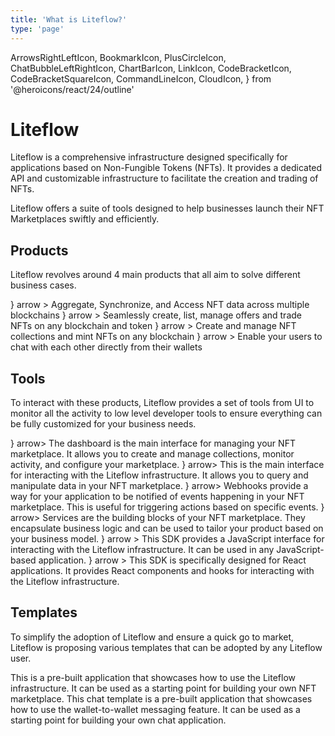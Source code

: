 ```yaml
---
title: 'What is Liteflow?'
type: 'page'
---
```


  ArrowsRightLeftIcon,
  BookmarkIcon,
  PlusCircleIcon,
  ChatBubbleLeftRightIcon,
  ChartBarIcon,
  LinkIcon,
  CodeBracketIcon,
  CodeBracketSquareIcon,
  CommandLineIcon,
  CloudIcon,
} from '@heroicons/react/24/outline'

<Bleed>

# Liteflow

Liteflow is a comprehensive infrastructure designed specifically for applications based on Non-Fungible Tokens (NFTs). It provides a dedicated API and customizable infrastructure to facilitate the creation and trading of NFTs.

Liteflow offers a suite of tools designed to help businesses launch their NFT Marketplaces swiftly and efficiently.

## Products

Liteflow revolves around 4 main products that all aim to solve different business cases.

<Cards num="2">
  <Card
    href="/products/nft-data"
    title="NFT Data"
    icon={<BookmarkIcon />}
    arrow
  >
    Aggregate, Synchronize, and Access NFT data across multiple blockchains
  </Card>
  <Card
    href="/products/exchange"
    title="Exchange"
    icon={<ArrowsRightLeftIcon />}
    arrow
  >
    Seamlessly create, list, manage offers and trade NFTs on any blockchain and
    token
  </Card>
  <Card
    href="/products/nft-collection"
    title="Collection & NFT mint"
    icon={<PlusCircleIcon />}
    arrow
  >
    Create and manage NFT collections and mint NFTs on any blockchain

  </Card>
  <Card
    href="/products/wallet-to-wallet-messaging"
    title="Wallet-to-Wallet Messaging"
    icon={<ChatBubbleLeftRightIcon />}
    arrow
  >
    Enable your users to chat with each other directly from their wallets
  </Card>
</Cards>

## Tools

To interact with these products, Liteflow provides a set of tools from UI to monitor all the activity to low level developer tools to ensure everything can be fully customized for your business needs.

<Cards num="3">
  <Card href="/tools/dashboard" title="Dashboard" icon={<ChartBarIcon />} arrow>
    The dashboard is the main interface for managing your NFT marketplace. It
    allows you to create and manage collections, monitor activity, and configure
    your marketplace.
  </Card>
  <Card href="/tools/graphql-api" title="GraphQL API" icon={<LinkIcon />} arrow>
    This is the main interface for interacting with the Liteflow infrastructure.
    It allows you to query and manipulate data in your NFT marketplace.
  </Card>
  <Card href="/tools/webhook" title="Webhook" icon={<CommandLineIcon />} arrow>
    Webhooks provide a way for your application to be notified of events
    happening in your NFT marketplace. This is useful for triggering actions
    based on specific events.
  </Card>
  <Card href="/tools/service" title="Service" icon={<CloudIcon />} arrow>
    Services are the building blocks of your NFT marketplace. They encapsulate
    business logic and can be used to tailor your product based on your business
    model.
  </Card>
  <Card
    href="/tools/sdk-core"
    title="SDK Javascript"
    icon={<CodeBracketIcon />}
    arrow
  >
    This SDK provides a JavaScript interface for interacting with the Liteflow
    infrastructure. It can be used in any JavaScript-based application.
  </Card>
  <Card
    href="/tools/sdk-react"
    title="SDK React"
    icon={<CodeBracketSquareIcon />}
    arrow
  >
    This SDK is specifically designed for React applications. It provides React
    components and hooks for interacting with the Liteflow infrastructure.
  </Card>
</Cards>

## Templates

To simplify the adoption of Liteflow and ensure a quick go to market, Liteflow is proposing various templates that can be adopted by any Liteflow user.

<Cards num="3">
  <Card href="/templates/marketplace" title="Marketplace" arrow>
    This is a pre-built application that showcases how to use the Liteflow
    infrastructure. It can be used as a starting point for building your own NFT
    marketplace.
  </Card>
  <Card href="/templates/chat" title="Chat" arrow>
    This chat template is a pre-built application that showcases how to use the
    wallet-to-wallet messaging feature. It can be used as a starting point for
    building your own chat application.
  </Card>
</Cards>

</Bleed>

